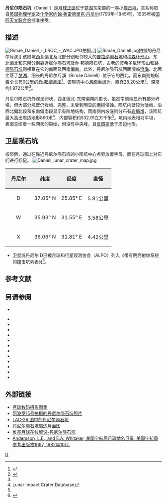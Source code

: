 {{lunar crater data |
|image= Daniell - LROC - WAC.JPG
|caption=丹尼尔陨石坑及卫星坑丹尼尔 W和丹尼尔 X，[[月球勘测轨道飞行器|月球勘测轨道飞行器]]拍摄。
|latitude= 35.42
|N_or_S= N
|longitude= 31.16
|E_or_W= E
|diameter= 30 × 23 公里
|depth= 1.972公里
|colong= 329
|eponym=[[约翰·弗雷德里克·丹尼尔|约翰·弗雷德里克·丹尼尔]]
}}
'''丹尼尔陨石坑'''（Daniell）是[[月球正面|月球正面]]位于[[梦湖|梦湖]]东南部的一座小[[撞击坑|撞击坑]]，其名称取自[[英国|英国]][[物理学家|物理学家]]及[[化学家|化学家]][[约翰·弗雷德里克·丹尼尔|约翰·弗雷德里克·丹尼尔]](1790年–1845年)，1935年被[[国际天文联合会|国际天文联合会]]批准接受。

==描述== 
[[Image:Rimae_Daniell_-_LROC_-_WAC.JPG|thumb]]拍摄。]]
[[Image:Rimae_Daniell.jpg|thumb]]拍摄的丹尼尔月溪]]
该陨坑西北偏北及北部分别毗邻较大的[[普拉纳陨石坑|普拉纳陨石坑]]和[[梅森环形山|梅森环形山]]，东北偏北和东南分别靠近[[霍尔陨石坑|霍尔陨石坑]]及[[乔·邦德陨石坑|乔·邦德陨石坑]]，古老的[[波希多尼环形山|波希多尼环形山]]和[[路德陨石坑|路德陨石坑]]则横亘在它的南面及西南偏南。此外，丹尼尔陨石坑西面濒临[[澄海|澄海]]、北面坐落了[[梦湖_(月球)|梦湖]]，细长的丹尼尔月溪（Rimae Daniell）位于它的西北，而东南则蜿蜒着全长150公里的[[乔·邦德月溪|乔·邦德月溪]]<ref>{{Cite web |url=http://planetarynames.wr.usgs.gov/images/Lunar/lac_26_lo.pdf |title=Crater Daniell on the map LAC-26 |accessdate=2017-05-13 |archive-date=2013-02-20 |archive-url=https://web.archive.org/web/20130220155158/http://planetarynames.wr.usgs.gov/images/Lunar/lac_26_lo.pdf |dead-url=no }}</ref>。该陨坑中心[[月面坐标|月面坐标]]为{{Coord|35.42|N|31.16|E|globe:Moon|nogoogle=1|noosm=1}}，直径28.20公里<ref name=IAU>{{Cite web |url=http://planetarynames.wr.usgs.gov/Feature/1400 |title=Directory of the International Astronomical Union |accessdate=2017-05-13 |archive-date=2019-02-03 |archive-url=https://web.archive.org/web/20190203143744/https://planetarynames.wr.usgs.gov/Feature/1400 |dead-url=no }}</ref>，深度约1.972公里<ref name=LICD/>。

丹尼尔陨石坑外观呈卵状，西北偏北-东南偏南向更长，虽然南侧端显示有部分坍塌，但大部分坑壁仍峻峭、完整，未受到明显的磨损侵蚀。陨坑内壁较为陡峭，沿西北偏北段和东南偏南段显示有阶地结构，而南侧内坡底则分布有[[岩屑堆|岩屑堆]]，该陨坑最大高出周边地形890米<ref name=LICD>Lunar Impact Crater Database</ref>，内部容积约532.91立方千米<ref name=LICD/>。坑内地表相对平坦，表面交织着一些网状的裂纹，但没有中央峰，且[[反照率|反照率]]低于周边地形。

==卫星陨石坑==
按惯例，通过在靠近丹尼尔陨石坑的小陨坑中心点旁放置字母，而在月球图上对它们进行标记。
[[Image:Daniell_lunar_crater_map.jpg|thumb]]

{| class=wikitable
!width=25% style=background:#eeeeee; |丹尼尔
!width=25% style=background:#eeeeee; |纬度
!width=25% style=background:#eeeeee; |经度
!width=25% style=background:#eeeeee; |直径
|-
|align=center|D
|align=center|37.05° N
|align=center|25.85° E
|align=center|5.81公里
|-
|align=center|W
|align=center|35.93° N
|align=center|31.55° E
|align=center|3.58公里
|-
|align=center|X
|align=center|36.06° N
|align=center|31.81° E
|align=center|4.42公里
|}{{clear}}
* 卫星坑丹尼尔 D已被月球和行星观测协会（ALPO）列入《带有明亮射纹系统的撞击坑列表》)<ref>{{Cite web |url=http://www.zone-vx.com/alpo-rays-table.pdf |title=List of craters with a bright system of rays of the Association of Lunar and Planetary Astronomy （ALPO） |accessdate=2017-05-13 |archive-date=2016-03-04 |archive-url=https://web.archive.org/web/20160304213831/http://www.zone-vx.com/alpo-rays-table.pdf |dead-url=yes }}</ref>。
==参考文献==
{{Reflist}}
==另请参阅==
* {{cite web |last=伍德 |first=恰克 |date=2006-10-27 |url=http://www.lpod.org/?m=20061027 |title=一座很怪异的陨石坑 |publisher=Lunar Photo of the Day |accessdate=2006-10-27 |deadurl=yes |archiveurl=https://web.archive.org/web/20070929091956/http://www.lpod.org/?m=20061027 |archivedate=2007-09-29 }}
{{refbegin}}
* {{cite book
  | last1 = 安德森
  | first1 = L. E.
  | last2 = 惠特克
  | first2 = E. A.
  | authorlink2 = 尤恩·惠特克
  | date = 1982
  | title = [[美国宇航局|美国宇航局]]月球地名命名的目录
  | publisher = NASA RP-1097
  | ref = harv
  }}
* {{cite web
  | last = 布鲁
  | first = 珍妮弗
  | date = 2007年7月25日
  | title = 已命名行星地名
  | publisher = [[美国地质调查局|USGS]]
  | url = http://planetarynames.wr.usgs.gov/
  | accessdate = 2007-08-05
  | ref = harv
  | archive-date = 2019-12-13
  | archive-url = https://web.archive.org/web/20191213141228/https://planetarynames.wr.usgs.gov/
  | dead-url = no
  }}
* {{cite book
  | last1 = 伯西
  | first1 = B.
  | authorlink1 = 本·伯西
  | last2 = 斯普蒂斯
  | first2 = P.
  | authorlink2 = 保罗·斯普蒂斯
  | date = 2004
  | title = 克莱门汀探测器拍摄的月亮图集
  | publisher = 剑桥大学出版社
  | location = 纽约
  | isbn = 978-0-521-81528-4
  | ref = harv
  }}
* {{cite book
  | last1 = 库克斯
  | first1 = 以利亚 E.
  | last2 = 库克斯
  | first2 = 约西亚 C.
  | date = 1995年
  | title = 月球上名字: 月球命名的传记辞典
  | url = https://archive.org/details/isbn_9780936389271
  | publisher = 都铎出版社
  | isbn = 978-0-936389-27-1
  | ref = harv
  }}
* {{cite web
  | last = 麦克道尔
  | first = 乔纳森
  | date = 2007年7月15日
  | url = http://host.planet4589.org/astro/lunar/
  | title = 月球的命名
  | publisher = 乔纳森的太空报告
  | accessdate = 2007-10-24
  | ref = harv
  | archive-date = 2019-06-21
  | archive-url = https://web.archive.org/web/20190621012337/http://host.planet4589.org/astro/lunar/
  | dead-url = no
  }}
* {{cite journal| last1 = 门泽尔| first1 = D. H.| last2 = 米纳尔| first2 = M.| last3 = 莱文| first3 = B.| last4 = 多尔菲斯| first4 = A.| last5 = 贝尔| first5 = B.| title = 国际天文学联合会第17工作组有关月球命名的报告| doi = 10.1007/BF00171763| journal = Space Science Reviews| volume = 12| issue = 2| pages = 136–186| date = 1971| bibcode = 1971SSRv...12..136M| ref = harv}}
* {{cite book
  | first = 帕特里克
  | last = 穆尔
  | authorlink = 帕特里克·穆尔
  | date = 2001
  | title = 月球上
  | url = https://archive.org/details/patrickmooreonmo00patr
  | publisher = 斯特林出版公司.
  | isbn = 978-0-304-35469-6
  | ref = harv
  }}
* {{cite book
  | first = 弗雷德 W.
  | last = 普利斯
  | date = 1988年
  | title = 月球观测手册
  | publisher = 剑桥大学出版社
  | isbn = 978-0-521-33500-3
  | ref = harv
  }}
* {{cite book
  | last = Rükl
  | first = Antonín
  | authorlink = Antonín Rükl
  | date = 1990
  | title = Atlas of the Moon
  | publisher = Kalmbach Books
  | isbn = 978-0-913135-17-4
  | ref = harv
  }}
* {{cite book
  | last = Webb
  | first = Rev. T. W.
  | authorlink = Thomas William Webb
  | date = 1962
  | title = Celestial Objects for Common Telescopes
  | url = https://archive.org/details/celestialobjects00webb
  | edition = 6th revised
  | publisher = Dover
  | isbn = 978-0-486-20917-3
  | ref = harv
  }}
* {{cite book
  | first = Ewen A.
  | last = Whitaker
  | authorlink = Ewen Whitaker
  | date = 1999
  | title = Mapping and Naming the Moon
  | publisher = Cambridge University Press
  | isbn = 978-0-521-62248-6
  | ref = harv
  }}
* {{cite book
  | first = Peter T.
  | last = Wlasuk
  | date = 2000
  | title = Observing the Moon
  | publisher = Springer
  | isbn = 978-1-85233-193-1
  | ref = harv
 }}
{{refend}}

==外部链接==
* [http://www.lpi.usra.edu/resources/lunar_orbiter/bin/srch_nam.shtml?Daniell%7C0 月球数码摄影图集]{{Wayback|url=http://www.lpi.usra.edu/resources/lunar_orbiter/bin/srch_nam.shtml?Daniell%7C0 |date=20201127014030 }}
* [http://www.lpi.usra.edu/resources/apollo/search/feature/?feature=Daniell 阿波罗15号拍摄的丹尼尔陨石坑照片]{{Wayback|url=http://www.lpi.usra.edu/resources/apollo/search/feature/?feature=Daniell |date=20201127015134 }}
* [http://www.lpi.usra.edu/resources/mapcatalog/LAC/lac26/ LAC-26 图中的丹尼尔陨石坑]{{Wayback|url=http://www.lpi.usra.edu/resources/mapcatalog/LAC/lac26/ |date=20160304075317 }}
* [http://www.lpi.usra.edu/resources/mapcatalog/usgs/I705/ 丹尼尔陨石坑周边月面图]{{Wayback|url=http://www.lpi.usra.edu/resources/mapcatalog/usgs/I705/ |date=20160304070611 }}
* [http://the-moon.wikispaces.com/Daniell 维基月球在线解说-丹尼尔陨石坑]{{Wayback|url=http://the-moon.wikispaces.com/Daniell |date=20180530160711 }}
* [http://planet4589.org/astro/lunar/RP-1097.pdf Andersson, L.E., and E.A. Whitaker, 美国宇航局月球地名目录, 美国宇航局参考出版物1097, 1982年10月.]{{Wayback|url=http://planet4589.org/astro/lunar/RP-1097.pdf |date=20141006125838 }}

[[Category:月球环形山|D]]
{{月球環形山 (C-F)}}
